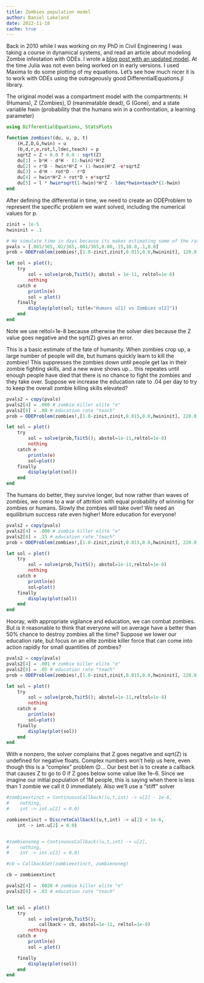 ```yaml
---
title: Zombies population model
author: Daniel Lakeland
date: 2022-11-18
cache: true
---
```


Back in 2010 while I was working on my PhD in Civil Engineering I was taking a course in dynamical systems, and read an article about modeling Zombie infestation with ODEs. I wrote a [blog post with an updated model](http://models.street-artists.org/2010/03/01/improved-zombie-dynamics/). At the time Julia was not even being worked on in early versions. I used Maxima to do some plotting of my equations. Let's see how much nicer it is to work with ODEs using the outrageously good DifferentialEquations.jl library.

The original model was a compartment model with the compartments: H (Humans), Z (Zombies), D (reanimatable dead), G (Gone), and a state variable hwin (probability that the humans win in a confrontation, a learning parameter)



```julia

using DifferentialEquations, StatsPlots

function zombies!(du, u, p, t)
    (H,Z,D,G,hwin) = u
    (b,d,r,e,rot,l,ldec,teach) = p
    sqrtZ = Z < 0.0 ? 0.0 : sqrt(Z)
    du[1] = b*H - d*H - (1-hwin)*H*Z
    du[2] = r*D - hwin*H*Z + (1-hwin)H*Z -e*sqrtZ
    du[3] = d*H - rot*D - r*D
    du[4] = hwin*H*Z + rot*D + e*sqrtZ
    du[5] = l * hwin*sqrt(1-hwin)*H*Z - ldec*hwin+teach*(1-hwin)
end


```

After defining the differential in time, we need to create an ODEProblem to represent the specific problem we want solved, including the numerical values for p.

```julia

zinit = 1e-5
hwininit = .1

# We simulate time in days because its makes estimating some of the rates easier
pvals = [.065/365,.02/365,.001/365,0.00,.15,10.0,.1,0.0]
prob = ODEProblem(zombies!,[1.0-zinit,zinit,0.015,0.0,hwininit], 120.0, pvals)

let sol = plot();
    try
        sol = solve(prob,Tsit5(); abstol = 1e-11, reltol=1e-8)
        nothing
    catch e
        println(e)
        sol = plot()
    finally
        display(plot(sol; title="Humans u[1] vs Zombies u[2]"))
    end
end


```

Note we use reltol=1e-8 because otherwise the solver dies because the Z value goes negative and the sqrt(Z) gives an error.  

This is a basic estimate of the fate of humanity. When zombies crop up, a large number of people will die, but humans quickly learn to kill the zombies! This suppresses the zombies down until people get lax in their zombie fighting skills, and a new wave shows up... this repeates until enough people have died that there is no chance to fight the zombies and they take over. Suppose we increase the education rate to .04 per day to try to keep the overall zombie killing skills elevated?

```julia
pvals2 = copy(pvals)
pvals2[4] = .000 # zombie killer elite "e"
pvals2[8] = .08 # education rate "teach"
prob = ODEProblem(zombies!,[1.0-zinit,zinit,0.015,0.0,hwininit], 220.0, pvals2)

let sol = plot()
    try 
        sol = solve(prob,Tsit5(); abstol=1e-11,reltol=1e-8)
        nothing
    catch e
        println(e)
        sol=plot()
    finally 
        display(plot(sol))
    end
end


```

The humans do better, they survive longer, but now rather than waves of zombies, we come to a war of attrition with equal probability of winning for zombies or humans. Slowly the zombies will take over! We need an equilibrium success rate even higher! More education for everyone!

```julia
pvals2 = copy(pvals)
pvals2[4] = .000 # zombie killer elite "e"
pvals2[8] = .15 # education rate "teach"
prob = ODEProblem(zombies!,[1.0-zinit,zinit,0.015,0.0,hwininit], 220.0, pvals2)

let sol = plot()
    try 
        sol = solve(prob,Tsit5(); abstol=1e-11,reltol=1e-8)
        nothing
    catch e
        println(e)
        sol=plot()
    finally 
        display(plot(sol))
    end
end


```

Hooray, with appropriate vigilance and education, we can combat zombies. But is it reasonable to think that everyone will on average have a better than 50% chance to destroy zombies all the time? Suppose we lower our education rate, but focus on an elite zombie killer force that can come into action rapidly for small quantities of zombies?

```julia
pvals2 = copy(pvals)
pvals2[4] = .001 # zombie killer elite "e"
pvals2[8] = .05 # education rate "teach"
prob = ODEProblem(zombies!,[1.0-zinit,zinit,0.015,0.0,hwininit], 220.0, pvals2)

let sol = plot()
    try 
        sol = solve(prob,Tsit5(); abstol=1e-11,reltol=1e-8)
        nothing
    catch e
        println(e)
        sol=plot()
    finally 
        display(plot(sol))
    end
end


```




With e nonzero, the solver complains that Z goes negative and sqrt(Z) is undefined for negative floats. Complex numbers won't help us here, even though this is a "complex" problem 😉... Our best bet is to create a callback that causes Z to go to 0 if Z goes below some value like 1e-6. Since we imagine our initial population of 1M people, this is saying when there is less than 1 zombie we call it 0 immediately. Also we'll use a "stiff" solver

```julia

#zombieextinct = ContinuousCallback((u,t,int) -> u[2] - 1e-6,
#    nothing,
#    int -> int.u[2] = 0.0)

zombieextinct = DiscreteCallback((u,t,int) -> u[2] < 1e-6,
    int -> int.u[2] = 0.0)


#zombienoneg = ContinuousCallback((u,t,int) -> u[2],
#    nothing,
#    int -> int.u[2] = 0.0)

#cb = CallbackSet(zombieextinct, zombienoneg)

cb = zombieextinct 

pvals2[4] = .0028 # zombie killer elite "e"
pvals2[8] = .03 # education rate "teach"


let sol = plot()
    try
        sol = solve(prob,Tsit5(); 
            callback = cb, abstol=1e-11, reltol=1e-8)
        nothing
    catch e
        println(e)
        sol = plot()

    finally
        display(plot(sol))
    end
end



```

